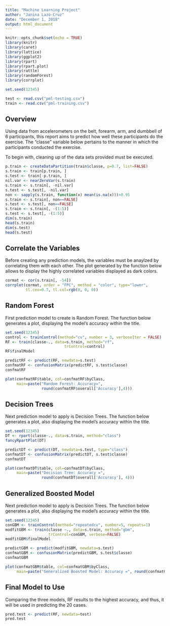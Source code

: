 ---
title: "Machine Learning Project"
author: "Janina Lazo-Cruz"
date: "December 1, 2018"
output: html_document
---

```{r setup, include=FALSE}
knitr::opts_chunk$set(echo = TRUE)
library(knitr)
library(caret)
library(lattice)
library(ggplot2)
library(rpart)
library(rpart.plot)
library(rattle)
library(randomForest)
library(corrplot)

set.seed(12345)

test <- read.csv("pml-testing.csv")
train <- read.csv("pml-training.csv")
```

## Overview

Using data from accelerometers on the belt, forearm, arm, and dumbbell of 6 participants, this report aims to predict how well these participants do the exercise. The "classe" variable below pertains to the manner in which the participants conducted the exercise.

To begin with, cleaning up of the data sets provided must be executed.

```{r cleanup}
p.train <- createDataPartition(train$classe, p=0.7, list=FALSE)
s.train <- train[p.train, ]
s.test <- train[-p.train, ]
nil.var <- nearZeroVar(s.train)
s.train <- s.train[, -nil.var]
s.test <- s.test[, -nil.var]
non <- sapply(s.train, function(x) mean(is.na(x)))>0.95
s.train <- s.train[, non==FALSE]
s.test <- s.test[, non==FALSE]
s.train <- s.train[, -(1:5)]
s.test <- s.test[, -(1:5)]
dim(s.train)
head(s.train)
dim(s.test)
head(s.test)
```


## Correlate the Variables

Before creating any prediction models, the variables must be anaylzed by correlating them with each other. The plot generated by the function below allows to display the highly correlated variables displayed as dark colors.

```{r correlate}
cormat <- cor(s.train[, -54])
corrplot(cormat, order = "FPC", method = "color", type="lower",
         tl.cex=0.7, tl.col=rgb(0, 0, 0))
```

## Random Forest

First prediction model to create is Random Forest. The function below generates a plot, displaying the model's accuracy within the title.

```{r modRF}
set.seed(12345)
control <- trainControl(method="cv", number = 3, verboseIter = FALSE)
RF <- train(classe~., data=s.train, method="rf",
                          trControl=control)
RF$finalModel

predictRF <- predict(RF, newdata=s.test)
confmatRF <- confusionMatrix(predictRF, s.test$classe)
confmatRF

plot(confmatRF$table, col=confmatRF$byClass,
     main=paste("Random Forest: Accuracy=",
                round(confmatRF$overall['Accuracy'],4)))
```

## Decision Trees

Next prediction model to apply is Decision Trees. The function below generates a plot, also displaying the model's accuracy within the title.

```{r modDT}
set.seed(12345)
DT <- rpart(classe~., data=s.train, method="class")
fancyRpartPlot(DT)

predictDT <- predict(DT, newdata=s.test, type="class")
confmatDT <- confusionMatrix(predictDT, s.test$classe)
confmatDT

plot(confmatDT$table, col=confmatDT$byClass,
     main=paste("Decision Tree: Accuracy =",
                round(confmatDT$overall['Accuracy'], 4)))
```

## Generalized Boosted Model

Next prediction model to apply is Decision Trees. The function below generates a plot, also displaying the model's accuracy within the title.

```{r modGBM}
set.seed(12345)
conGBM <- trainControl(method="repeatedcv", number=5, repeats=1)
modfitGBM <- train(classe ~., data=s.train, method="gbm",
                   trControl=conGBM, verbose=FALSE)
modfitGBM$finalModel

predictGBM <- predict(modfitGBM, newdata=s.test)
confmatGBM <- confusionMatrix(predictGBM, s.test$classe)
confmatGBM

plot(confmatGBM$table, col=confmatGBM$byClass,
     main=paste("Generalized Boosted Model: Accuracy =", round(confmatGBM$overall['Accuracy'], 4)))
```

## Final Model to Use

Comparing the three models, RF results to the highest accuracy, and thus, it will be used in predicting the 20 cases.

```{r predict}
pred.test <- predict(RF, newdata=test)
pred.test
```